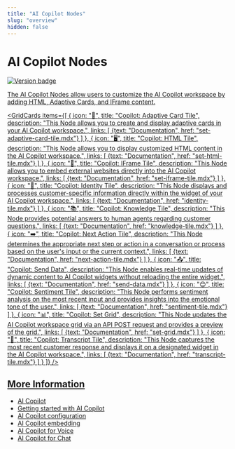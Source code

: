 ```yaml
---
title: "AI Copilot Nodes"
slug: "overview"
hidden: false
---
```



# AI Copilot Nodes

<a href="../../../../release-notes/4.66.mdx" /><img src="https://img.shields.io/badge/Updated in-v4.66-blue.svg" alt="Version badge" />

The AI Copilot Nodes allow users to customize the AI Copilot workspace by adding HTML, Adaptive Cards, and IFrame content.

<GridCards items={[
  {
    icon: "📄",
    title: "Copilot: Adaptive Card Tile",
    description: "This Node allows you to create and display adaptive cards in your AI Copilot workspace.",
    links: [
      {text: "Documentation", href: "set-adaptive-card-tile.mdx"}
    ]
  },
  {
    icon: "🖥️",
    title: "Copilot: HTML Tile",
    description: "This Node allows you to display customized HTML content in the AI Copilot workspace.",
    links: [
      {text: "Documentation", href: "set-html-tile.mdx"}
    ]
  },
  {
    icon: "📱",
    title: "Copilot: IFrame Tile",
    description: "This Node allows you to embed external websites directly into the AI Copilot workspace.",
    links: [
      {text: "Documentation", href: "set-iframe-tile.mdx"}
    ]
  },
  {
    icon: "👤",
    title: "Copilot: Identity Tile",
    description: "This Node displays and processes customer-specific information directly within the widget of your AI Copilot workspace.",
    links: [
      {text: "Documentation", href: "identity-tile.mdx"}
    ]
  },
  {
    icon: "📚",
    title: "Copilot: Knowledge Tile",
    description: "This Node provides potential answers to human agents regarding customer questions.",
    links: [
      {text: "Documentation", href: "knowledge-tile.mdx"}
    ]
  },
  {
    icon: "➡️",
    title: "Copilot: Next Action Tile",
    description: "This Node determines the appropriate next step or action in a conversation or process based on the user's input or the current context.",
    links: [
      {text: "Documentation", href: "next-action-tile.mdx"}
    ]
  },
  {
    icon: "📤",
    title: "Copilot: Send Data",
    description: "This Node enables real-time updates of dynamic content to AI Copilot widgets without reloading the entire widget.",
    links: [
      {text: "Documentation", href: "send-data.mdx"}
    ]
  },
  {
    icon: "😊",
    title: "Copilot: Sentiment Tile",
    description: "This Node performs sentiment analysis on the most recent input and provides insights into the emotional tone of the user.",
    links: [
      {text: "Documentation", href: "sentiment-tile.mdx"}
    ]
  },
  {
    icon: "📊",
    title: "Copilot: Set Grid",
    description: "This Node updates the AI Copilot workspace grid via an API POST request and provides a preview of the grid.",
    links: [
      {text: "Documentation", href: "set-grid.mdx"}
    ]
  },
  {
    icon: "💬",
    title: "Copilot: Transcript Tile",
    description: "This Node captures the most recent customer response and displays it on a designated widget in the AI Copilot workspace.",
    links: [
      {text: "Documentation", href: "transcript-tile.mdx"}
    ]
  }
]} />

## More Information

- [AI Copilot](../../../../ai-copilot/overview.mdx)
- [Getting started with AI Copilot](../../../../ai-copilot/getting-started.mdx)
- [AI Copilot configuration](../../../../ai-copilot/configuration.mdx)
- [AI Copilot embedding](../../../../ai-copilot/embedding.mdx)
- [AI Copilot for Voice](../../../../ai-copilot/voice/voice-overview.mdx)
- [AI Copilot for Chat](../../../../ai-copilot/chat.mdx)